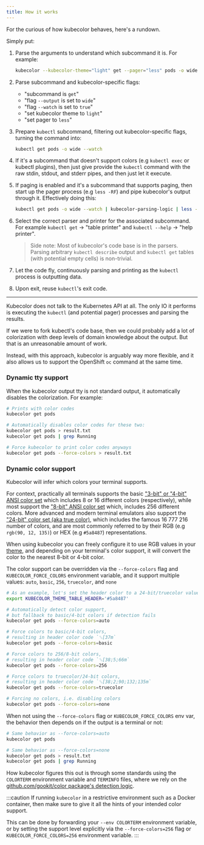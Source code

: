 ```yaml
---
title: How it works
---
```


For the curious of how kubecolor behaves, here's a rundown.

Simply put:

1. Parse the arguments to understand which subcommand it is. For example:

   ```bash
   kubecolor --kubecolor-theme="light" get --pager="less" pods -o wide --watch
   ```

2. Parse subcommand and kubecolor-specific flags:

   - "subcommand is `get`"
   - "flag `--output` is set to `wide`"
   - "flag `--watch` is set to `true`"
   - "set kubecolor theme to `light`"
   - "set pager to `less`"

3. Prepare `kubectl` subcommand, filtering out kubecolor-specific flags,
   turning the command into:

   ```bash
   kubectl get pods -o wide --watch
   ```

4. If it's a subcommand that doesn't support colors
   (e.g `kubectl exec` or kubectl plugins), then just give provide
   the `kubectl` command with the raw stdin, stdout, and stderr pipes,
   and then just let it execute.

5. If paging is enabled and it's a subcommand that supports paging,
   then start up the pager process (e.g `less -RF`) and pipe kubecolor's
   output through it. Effectively doing this:

   ```bash
   kubectl get pods -o wide --watch | kubecolor-parsing-logic | less -RF
   ```

6. Select the correct parser and printer for the associated subcommand.
   For example `kubectl get` -> "table printer" and
   `kubectl --help` -> "help printer".

   > Side note: Most of kubecolor's code base is in the parsers.
   > Parsing arbitrary `kubectl describe` output and
   > `kubectl get` tables (with potential empty cells) is non-trivial.

7. Let the code fly, continuously parsing and printing as the `kubectl`
   process is outputting data.

8. Upon exit, reuse `kubectl`'s exit code.

---

Kubecolor does not talk to the Kubernetes API at all.
The only IO it performs is executing the `kubectl` (and potential pager)
processes and parsing the results.

If we were to fork kubectl's code base, then we could probably add a lot of
colorization with deep levels of domain knowledge about the output.
But that is an unreasonable amount of work.

Instead, with this approach, kubecolor is arguably way more flexible,
and it also allows us to support the OpenShift `oc` command at the same time.

### Dynamic tty support

When the kubecolor output tty is not standard output, it automatically disables the colorization.
For example:

```bash
# Prints with color codes
kubecolor get pods

# Automatically disables color codes for these two:
kubecolor get pods > result.txt
kubecolor get pods | grep Running

# Force kubecolor to print color codes anyways
kubecolor get pods --force-colors > result.txt
```

### Dynamic color support

Kubecolor will infer which colors your terminal supports.

For context, practically all terminals supports the basic ["3-bit" or "4-bit" ANSI color set](https://en.wikipedia.org/wiki/ANSI_escape_code#3-bit_and_4-bit)
which includes 8 or 16 different colors (respectively),
while most support the ["8-bit" ANSI color set](https://en.wikipedia.org/wiki/ANSI_escape_code#8-bit)
which, includes 256 different colors.
More advanced and modern terminal emulators also support the ["24-bit" color set (aka true color)](https://en.wikipedia.org/wiki/ANSI_escape_code#24-bit),
which includes the famous 16 777 216 number of colors,
and are most commonly referred to by their RGB (e.g `rgb(90, 12, 135)`) or HEX (e.g `#5a8487`) representations.

When using kubecolor you can freely configure it to use RGB values in your [theme](#color-theme),
and depending on your terminal's color support, it will convert the color to the nearest 8-bit or 4-bit color.

The color support can be overridden via the `--force-colors` flag and `KUBECOLOR_FORCE_COLORS` environment variable,
and it support multiple values: `auto`, `basic`, `256`, `truecolor`, and `none`

```bash
# As an example, let's set the header color to a 24-bit/truecolor value:
export KUBECOLOR_THEME_TABLE_HEADER='#5a8487'

# Automatically detect color support,
# but fallback to basic/4-bit colors if detection fails
kubecolor get pods --force-colors=auto

# Force colors to basic/4-bit colors,
# resulting in header color code `␛[37m`
kubecolor get pods --force-colors=basic

# Force colors to 256/8-bit colors,
# resulting in header color code `␛[38;5;66m`
kubecolor get pods --force-colors=256

# Force colors to truecolor/24-bit colors,
# resulting in header color code `␛[38;2;90;132;135m`
kubecolor get pods --force-colors=truecolor

# Forcing no colors, i.e. disabling colors
kubecolor get pods --force-colors=none
```

When not using the `--force-colors` flag or `KUBECOLOR_FORCE_COLORS` env var,
the behavior then depends on if the output is a terminal or not:

```bash
# Same behavior as --force-colors=auto
kubecolor get pods

# Same behavior as --force-colors=none
kubecolor get pods > result.txt
kubecolor get pods | grep Running
```

How kubecolor figures this out is through some standards using the
`COLORTERM` environment variable and `TERMINFO` files,
where we rely on the [github.com/gookit/color package's detection logic](https://github.com/gookit/color/blob/v1.5.4/detect_env.go#L29-L183).

:::caution
  If running `kubecolor` in a restrictive environment such as a Docker container,
  then make sure to give it all the hints of your intended color support.

  This can be done by forwarding your `--env COLORTERM` environment variable,
  or by setting the support level explicitly via the `--force-colors=256` flag
  or `KUBECOLOR_FORCE_COLORS=256` environment variable.
:::

